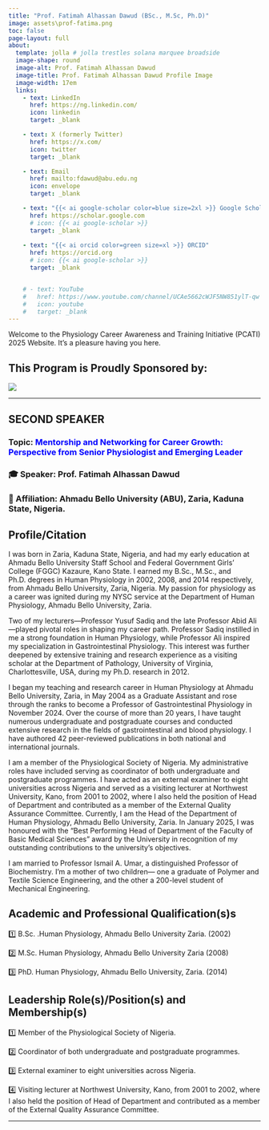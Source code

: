 ```yaml
---
title: "Prof. Fatimah Alhassan Dawud (BSc., M.Sc, Ph.D)"
image: assets\prof-fatima.png
toc: false
page-layout: full
about: 
  template: jolla # jolla trestles solana marquee broadside
  image-shape: round
  image-alt: Prof. Fatimah Alhassan Dawud
  image-title: Prof. Fatimah Alhassan Dawud Profile Image
  image-width: 17em
  links:
    - text: LinkedIn
      href: https://ng.linkedin.com/
      icon: linkedin
      target: _blank

    - text: X (formerly Twitter)
      href: https://x.com/
      icon: twitter
      target: _blank

    - text: Email
      href: mailto:fdawud@abu.edu.ng
      icon: envelope
      target: _blank

    - text: "{{< ai google-scholar color=blue size=2xl >}} Google Scholar"
      href: https://scholar.google.com
      # icon: {{< ai google-scholar >}}
      target: _blank
    
    - text: "{{< ai orcid color=green size=xl >}} ORCID"
      href: https://orcid.org
      # icon: {{< ai google-scholar >}}
      target: _blank


    # - text: YouTube
    #   href: https://www.youtube.com/channel/UCAe5662cWJF5NW851ylT-qw
    #   icon: youtube
    #   target: _blank
---
```


Welcome to the Physiology Career Awareness and Training Initiative (PCATI) 2025 Website. It's a pleasure having you here.

## **This Program is Proudly Sponsored by:**

![](assets\the-physiological-society-logo.png)

------------------------------------------------------------------------

::: callout-note
## SECOND SPEAKER

### Topic: [**Mentorship and Networking for Career Growth: Perspective from Senior Physiologist and Emerging Leader**]{style="color: blue"}

### 🎓 Speaker: Prof. Fatimah Alhassan Dawud

### 🏢 Affiliation: Ahmadu Bello University (ABU), Zaria, Kaduna State, Nigeria.
:::

## Profile/Citation

I was born in Zaria, Kaduna State, Nigeria, and had my early education at Ahmadu Bello University Staff School and Federal Government Girls' College (FGGC) Kazaure, Kano State. I earned my B.Sc., M.Sc., and Ph.D. degrees in Human Physiology in 2002, 2008, and 2014 respectively, from Ahmadu Bello University, Zaria, Nigeria. My passion for physiology as a career was ignited during my NYSC service at the Department of Human Physiology, Ahmadu Bello University, Zaria.

Two of my lecturers—Professor Yusuf Sadiq and the late Professor Abid Ali—played pivotal roles in shaping my career path. Professor Sadiq instilled in me a strong foundation in Human Physiology, while Professor Ali inspired my specialization in Gastrointestinal Physiology. This interest was further deepened by extensive training and research experience as a visiting scholar at the Department of Pathology, University of Virginia, Charlottesville, USA, during my Ph.D. research in 2012.

I began my teaching and research career in Human Physiology at Ahmadu Bello University, Zaria, in May 2004 as a Graduate Assistant and rose through the ranks to become a Professor of Gastrointestinal Physiology in November 2024. Over the course of more than 20 years, I have taught numerous undergraduate and postgraduate courses and conducted extensive research in the fields of gastrointestinal and blood physiology. I have authored 42 peer-reviewed publications in both national and international journals.

I am a member of the Physiological Society of Nigeria. My administrative roles have included serving as coordinator of both undergraduate and postgraduate programmes. I have acted as an external examiner to eight universities across Nigeria and served as a visiting lecturer at Northwest University, Kano, from 2001 to 2002, where I also held the position of Head of Department and contributed as a member of the External Quality Assurance Committee.
Currently, I am the Head of the Department of Human Physiology, Ahmadu Bello University, Zaria. In January 2025, I was honoured with the "Best Performing Head of Department of the Faculty of Basic Medical Sciences " award by the University in recognition of my outstanding contributions to the university's objectives.

I am married to Professor Ismail A. Umar, a distinguished Professor of Biochemistry. I’m a mother of two children— one a graduate of Polymer and Textile Science Engineering, and the other a 200-level student of Mechanical Engineering.


## Academic and Professional Qualification(s)s

1️⃣ B.Sc. .Human Physiology, Ahmadu Bello University Zaria. (2002)

2️⃣ M.Sc. Human Physiology, Ahmadu Bello University Zaria (2008)

3️⃣ PhD. Human Physiology, Ahmadu Bello University, Zaria. (2014)


## Leadership Role(s)/Position(s) and Membership(s)

1️⃣ Member of the Physiological Society of Nigeria.

2️⃣ Coordinator of both undergraduate and postgraduate programmes.

3️⃣ External examiner to eight universities across Nigeria.

4️⃣ Visiting lecturer at Northwest University, Kano, from 2001 to 2002, where I also held the position of Head of Department and contributed as a member of the External Quality Assurance Committee.



```{=html}
<!-- **Role:** Teaching and Research 

**Teaching Focus:** Training Medical, Allied Health Sciences and core Physiology and Anatomy students.

**Research Focus:** Investigating population specific mutations associated with cardiovascular and other diseases of public health concern

## Current Research Projects
➡️ Investigating genetic predisposition to preeclampsia in Northern Nigeria

➡️ Population Specific Mutations linked to familial hypercholesterolemia. -->
```

------------------------------------------------------------------------